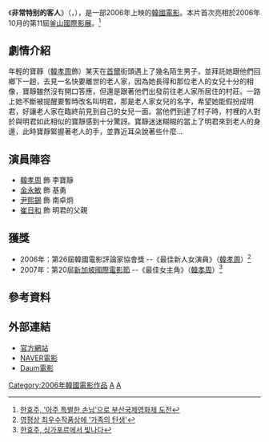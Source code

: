 {{Infobox Film
|片名        = 非常特别的客人
|電影原名    = {{lang|ko|아주 특별한 손님}}
|圖像        = 아주 특별한 손님 poster in 2006.jpg
|圖像說明    = 官方宣傳海報
|導演        = 李潤基
|監製        = 
|製片        = 李潤基
|編劇        = 李潤基、Yun Il-joong、Oh Su-seong
|劇本        = 
|故事        = 
|原著        = 
|旁白        = 
|統籌        = 
|主演        = [[韓孝周|韓孝周]]
|分級        = 
|副標題      = 
|主題曲      = 
|片頭曲      = 
|片尾曲      = 
|配樂        =
|攝影        = 
|剪輯        = 
|製片商      = 
|發行商      = 
|上映日期    = {{flagicon|KOR}} 2006年11月30日
|發行日期    =
|片長        = 98分鐘
|產地        = {{KOR}}
|語言        = [[韓語|韓語]]
|官方網站    = [http://cafe.naver.com/adlibnight.cafe?&t__nil_upper_main=homepage  官方網站]
|預算        = 
|票房        = 
|前集        = 
|續集        = 
|中國大陸片名= 
|香港片名    = 
|新馬片名    = 
|台灣片名    = 
|sarft_id    = 
|amg_id      = 
|imdb_id     = tt0904038
}}

《'''非常特别的客人'''》（{{lang-ko|'''아주 특별한 손님'''}}，{{lang-en|'''''Ad lib Night'''''}}），是一部2006年上映的[[韓國電影|韓國電影]]。本片首次亮相於2006年10月的第11屆[[釜山國際影展|釜山國際影展]]。<ref>[http://news.naver.com/main/read.nhn?mode=LSD&mid=sec&sid1=106&oid=117&aid=0000056987 한효주, '아주 특별한 손님'으로 부산국제영화제 도전]{{ko}}</ref>

== 劇情介紹 ==
年輕的寶靜（[[韓孝周|韓孝周]]飾）某天在[[首爾|首爾]]街頭遇上了幾名陌生男子，並拜託她跟他們回鄉下一趟，去見一名快要離世的老人家，因為她長得和那位老人的女兒十分的相像，寶靜雖然沒有開口答應，但還是跟著他們出發前往老人家所居住的村莊。一路上她不斷被提醒要暫時改名叫明君，那是老人家女兒的名字，希望她能假扮成明君，好讓老人家在臨終前見到自己的女兒一面。當他們到達了村子時，村裡的人對於與明君如此相似的寶靜感到十分驚訝。寶靜迷迷糊糊的當上了明君來到老人的身邊，此時寶靜緊握著老人的手，並靠近耳朵說著些什麼...

== 演員陣容 ==
*[[韓孝周|韓孝周]] 飾 李寶靜
*[[金永敏|金永敏]] 飾 基勇
*[[尹熙錫|尹熙錫]] 飾 南卓炯
*[[崔日和|崔日和]] 飾 明君的父親

== 獲獎 ==
* 2006年：第26屆韓國電影評論家協會獎 --《最佳新人女演員》（[[韓孝周|韓孝周]]）<ref>[http://news.naver.com/main/read.nhn?mode=LSD&mid=sec&sid1=106&oid=001&aid=0001499055 영평상 최우수작품상에 '가족의 탄생']{{ko}}</ref>
* 2007年：第20屆[[新加坡國際電影節|新加坡國際電影節]] --《最佳女主角》（[[韓孝周|韓孝周]]）<ref>[http://news.naver.com/main/read.nhn?mode=LSD&mid=sec&sid1=106&oid=112&aid=0000065655 한효주, 싱가포르에서 빛나다]{{ko}}</ref>

== 參考資料 ==
{{reflist}}
== 外部連結 ==
*[http://cafe.naver.com/adlibnight.cafe?&t__nil_upper_main=homepage 官方網站]{{ko}}
*[http://movie.naver.com/movie/bi/mi/basic.nhn?code=62839 NAVER電影]{{ko}}
*[http://movie.daum.net/moviedetail/moviedetailMain.do?movieId=42359 Daum電影]{{ko}}

[[Category:2006年韓國電影作品|Category:2006年韓國電影作品]]
[[Category:韓語電影|A]]
[[Category:韓國劇情片|A]]